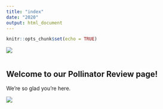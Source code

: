 ```yaml
---
title: "index"
date: "2020"
output: html_document
---
```


```r
knitr::opts_chunk$set(echo = TRUE)
```
![](https://www.nature.org/content/dam/tnc/nature/en/graphics/general/NCM_SPR20_Flourish1-2.jpg?w=828&h=550%201x,%20%20%20%20%20%20%20%20%20%20%20%20%20%20%20%20%20%20%20%20%20%20/content/dam/tnc/nature/en/graphics/general/NCM_SPR20_Flourish1-2.jpg?w=828&h=550&dpr=2%202x)



```r


```

## Welcome to our Pollinator Review page!

We're so glad you're here.

![](group_face.png)


